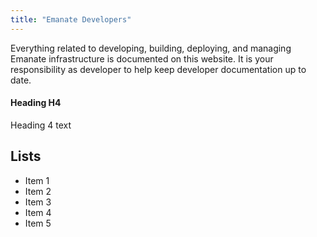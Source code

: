 ```yaml
---
title: "Emanate Developers"
---
```


Everything related to developing, building, deploying, and managing Emanate infrastructure is documented on this website.
It is your responsibility as developer to help keep developer documentation up to date.


#### Heading H4
Heading 4 text

## Lists
- Item 1
- Item 2
- Item 3
- Item 4
- Item 5
